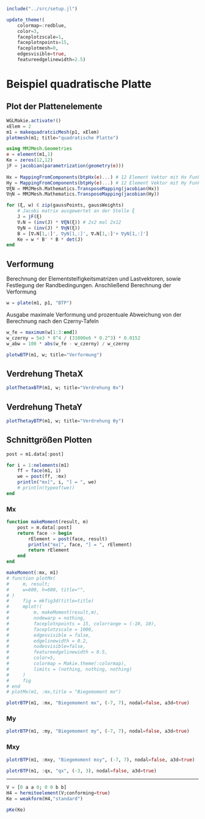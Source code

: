 ```julia
include("../src/setup.jl")

update_theme!(
    colormap=:redblue,
    color=3,
    faceplotzscale=1,
    faceplotnpoints=15,
    faceplotmesh=0,
    edgesvisible=true,
    featureedgelinewidth=2.5)
```


# Beispiel quadratische Platte

## Plot der Plattenelemente
```julia
WGLMakie.activate!()
xElem = 2
m1 = makequadratcicMesh(p1, xElem)
plotmesh(m1; title="quadratische Platte")
```


```julia
using MMJMesh.Geometries
e = element(m1,1)
Ke = zeros(12,12)
jF = jacobian(parametrization(geometry(e)))
        
Hx = MappingFromComponents(btpHx(e)...) # 12 Element Vektor mit Hx Funktionen 
Hy = MappingFromComponents(btpHy(e)...) # 12 Element Vektor mit Hy Funktionen 
∇ξN = MMJMesh.Mathematics.TransposeMapping(jacobian(Hx))
∇ηN = MMJMesh.Mathematics.TransposeMapping(jacobian(Hy))

for (ξ, w) ∈ zip(gaussPoints, gaussWeights)
    # Jacobi matrix ausgewertet an der Stelle ξ
    J = jF(ξ)
    ∇ₓN = (inv(J) * ∇ξN(ξ)) # 2x2 mal 2x12
    ∇yN = (inv(J) * ∇ηN(ξ)) 
    B = [∇ₓN[1,:]', ∇yN[1,:]', ∇ₓN[1,:]'+ ∇yN[1,:]']
    Ke = w * B' * B * det(J)
end
``` 

## Verformung 

Berechnung der Elementsteifigkeitsmatrizen und Lastvektoren, sowie Festlegung der Randbedingungen. Anschließend Berechnung der Verformung

```julia
w = plate(m1, p1, "BTP")
```

Ausgabe maximale Verformung und prozentuale Abweichung von der Berechnung nach den Czerny-Tafeln

```julia
w_fe = maximum(w[1:3:end])
w_czerny = 5e3 * 8^4 / (31000e6 * 0.2^3) * 0.0152
w_abw = 100 * abs(w_fe - w_czerny) / w_czerny
```

```julia
plotwBTP(m1, w; title="Verformung")
```

## Verdrehung ThetaX
```julia
plotThetaxBTP(m1, w; title="Verdrehung θx")
```

## Verdrehung ThetaY
```julia
plotThetayBTP(m1, w; title="Verdrehung θy")
```

## Schnittgrößen Plotten 

```julia
post = m1.data[:post]

for i = 1:nelements(m1)
    ff = face(m1, i)
    we = post(ff, :mx)
    println("mx[", i, "] = ", we)
    # println(typeof(we))
end
```

### Mx

```julia
function makeMoment(result, m)
    post = m.data[:post]
    return face -> begin
        rElement = post(face, result)
        println("mx[", face, "] = ", rElement)
        return rElement
    end
end

makeMoment(:mx, m1)
# function plotMx(
#     m, result;
#     w=600, h=600, title="",
# )
#     fig = mkfig3d(title=title)
#     mplot!(
#         m, makeMoment(result,m),
#         nodewarp = nothing,
#         faceplotnpoints = 15, colorrange = (-10, 10),
#         faceplotzscale = 1000,
#         edgesvisible = false, 
#         edgelinewidth = 0.2,
#         nodesvisible=false,
#         featureedgelinewidth = 0.5,
#         color=5,
#         colormap = Makie.theme(:colormap),
#         limits = (nothing, nothing, nothing)
#     )
#     fig
# end
# plotMx(m1, :mx,title = "Biegemoment mx")
```


```julia
plotrBTP(m1, :mx, "Biegemoment mx", (-7, 7), nodal=false, a3d=true)
```

### My
```julia
plotrBTP(m1, :my, "Biegemoment my", (-7, 7), nodal=false, a3d=true)
```

### Mxy
```julia
plotrBTP(m1, :mxy, "Biegemoment mxy", (-7, 7), nodal=false, a3d=true)
```

```julia
plotrBTP(m1, :qx, "qx", (-3, 3), nodal=false, a3d=true)
```


-----------------------------------

```julia
V = [0 a a 0; 0 0 b b]
H4 = hermiteelement(V;conforming=true)
Ke = weakform(H4,"standard")
```


```julia
pKe(Ke)
```